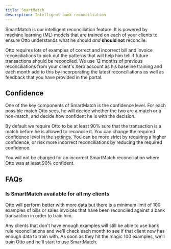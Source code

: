 ```yaml
---
title: SmartMatch
description: Intelligent bank reconciliation
---
```



SmartMatch is our intelligent reconciliation feature. It is powered by machine learning (ML) models that are trained on each of your clients to ensure Otto understands what he should *and* **should not** reconcile.

Otto requires lots of examples of correct and incorrect bill and invoice reconciliations to pick out the patterns that will help him tell if future transactions should be reconciled. We use 12 months of previous reconciliations from your client's Xero account as his baseline training and each month add to this by incorporating the latest reconciliations as well as feedback that you have provided in the portal.

## Confidence
One of the key components of SmartMatch is the confidence level. For each possible match Otto sees, he will decide whether the two are a match or a non-match, and decide how confident he is with the decision.

By default we require Otto to be at least 90% sure that the transaction is a match before he is allowed to reconcile it. You can change the required confidence level in the [settings](../settings). You can be more strict by requiring a higher confidence, or risk more incorrect reconciliations by reducing the required confidence.

<Aside>
You will not be charged for an incorrect SmartMatch reconciliation where Otto was at least 90% confident.
</Aside>

## FAQs
### Is SmartMatch available for all my clients
Otto will perform better with more data but there is a minimum limit of 100 examples of bills or sales invoices that have been reconciled against a bank transaction in order to train him.

Any clients that don't have enough examples will still be able to use bank rule reconciliations and we'll check each month to see if that client now has enough data to train with. As soon as they hit the magic 100 examples, we'll train Otto and he'll start to use SmartMatch.


<Aside type="tip" title="Related pages">

</Aside>
